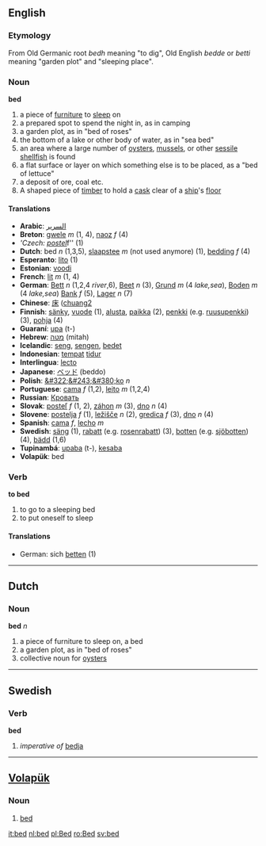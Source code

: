 ==English==
=== Etymology ===
From Old Germanic root ''bedh'' meaning "to dig", Old English ''bedde'' or ''betti'' meaning "garden plot" and "sleeping place".

=== Noun ===

'''bed'''

#a piece of [[furniture]] to [[sleep]] on
#a prepared spot to spend the night in, as in camping
#a garden plot, as in "bed of roses"
#the bottom of a lake or other body of water, as in "sea bed"
#an area where a large number of [[oyster]]s, [[mussel]]s, or other [[sessile]] [[shellfish]] is found
#a flat surface or layer on which something else is to be placed, as a "bed of lettuce"
#a deposit of ore, coal etc.
#A shaped piece of [[timber]] to hold a [[cask]] clear of a [[ship]]'s [[floor]]

==== Translations ====
*'''Arabic''': [[السرير]]
*'''Breton''': [[gwele]] ''m'' (1, 4), [[naoz]] ''f'' (4)
*'''Czech: [[postel]] ''f'' (1)
*'''Dutch''': bed ''n'' (1,3,5), [[slaapstee]] ''m'' (not used anymore) (1), [[bedding]] ''f'' (4)
*'''Esperanto''': [[lito]] (1)
*'''Estonian''': [[voodi]]
*'''French''': [[lit]] ''m'' (1, 4)
*'''German''': [[Bett]] ''n'' (1,2,4 ''river'',6), [[Beet]] ''n'' (3), [[Grund]] ''m'' (4 ''lake,sea''), [[Boden]] ''m'' (4 ''lake,sea'') [[Bank]] ''f'' (5), [[Lager]] ''n'' (7)
*'''Chinese''': [[床]] ([[chuang2]]
*'''Finnish''': [[sänky]], [[vuode]] (1), [[alusta]], [[paikka]] (2), [[penkki]] (e.g. [[ruusupenkki]]) (3), [[pohja]] (4)
*'''Guaraní''': [[upa]] (t-)
*'''Hebrew''': [[מטה]] (mitah)
*'''Icelandic''': [[seng]], [[sengen]], [[bedet]] 
*'''Indonesian''': [[tempat]] [[tidur]]
*'''Interlingua''': [[lecto]]
*'''Japanese''': [[ベッド]] (beddo)
*'''Polish''': [[&#322;&#243;&#380;ko]] ''n''
*'''Portuguese''': [[cama]] ''f'' (1,2), [[leito]] ''m'' (1,2,4)
*'''Russian''': [[Кровать]]
*'''Slovak''': [[posteľ]] ''f'' (1, 2), [[záhon]] ''m'' (3), [[dno]] ''n'' (4)
*'''Slovene''': [[postelja]] ''f'' (1), [[ležišče]] ''n'' (2), [[gredica]] ''f'' (3), [[dno]] ''n'' (4)
*'''Spanish''': [[cama]] ''f'', [[lecho]] ''m''
*'''Swedish''': [[säng]] (1), [[rabatt]] (e.g. [[rosenrabatt]]) (3), [[botten]] (e.g. [[sjöbotten]]) (4), [[bädd]] (1,6)
*'''Tupinambá''': [[upaba]] (t-), [[kesaba]]
*'''Volapük''': bed

=== Verb ===

'''to bed'''

#to go to a sleeping bed
#to put oneself to sleep

====Translations====
*German: sich [[betten]] (1)

----

== Dutch ==
=== Noun ===
'''bed''' ''n''

#a piece of furniture to sleep on, a bed
#a garden plot, as in "bed of roses"
#collective noun for [[oyster]]s

----
== Swedish ==
=== Verb ===
'''bed'''

#''imperative of'' [[bedja]]

----

== [[Volapük]] ==
===  Noun === 
# [[bed]]


[[it:bed]]
[[nl:bed]]
[[pl:Bed]]
[[ro:Bed]]
[[sv:bed]]